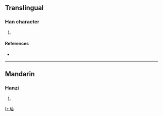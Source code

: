 ==Translingual==

===Han character===
{{Han char|rn=96|rad=玉|as=06|sn=10|four=1816<sub>1</sub>|canj=一土人一口 (MGOMR)}}

# {{defn|Han|sort=玉06}}

====References====
* {{Han ref|kx=0731.130|dkj=20969|dj=1142.240|hdz=21112.020|uh=73E8|ud=29672|bh=D2BB|bd=53947}}

----

==Mandarin==

===Hanzi===
{{cmn-hanzi|pin=[[xiá]] ([[xia2]])|wg=hsia<sup>2</sup>}}

# {{defn|Mandarin}}

[[fr:珨]]